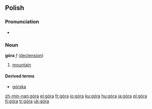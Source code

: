 {{see|gora}}
==Polish==

===Pronunciation===
* {{IPA|[ˈɡura]}}

===Noun===
'''góra''' ''f'' ([[Wiktionary Appendix:Polish hard feminine noun declension|declension]])

# [[mountain]]

====Derived terms====
*[[górska]]

[[zh-min-nan:góra]]
[[el:góra]]
[[fr:góra]]
[[io:góra]]
[[ku:góra]]
[[hu:góra]]
[[ja:góra]]
[[pl:góra]]
[[fi:góra]]
[[tr:góra]]
[[uk:góra]]